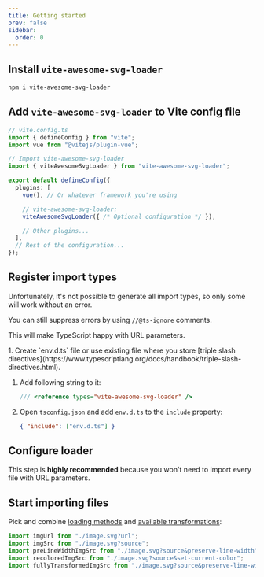 ```yaml
---
title: Getting started
prev: false
sidebar:
  order: 0
---
```



## Install `vite-awesome-svg-loader`

```sh
npm i vite-awesome-svg-loader
```

## Add `vite-awesome-svg-loader` to Vite config file

```ts
// vite.config.ts
import { defineConfig } from "vite";
import vue from "@vitejs/plugin-vue";

// Import vite-awesome-svg-loader
import { viteAwesomeSvgLoader } from "vite-awesome-svg-loader";

export default defineConfig({
  plugins: [
    vue(), // Or whatever framework you're using

    // vite-awesome-svg-loader:
    viteAwesomeSvgLoader({ /* Optional configuration */ }),

    // Other plugins...
  ],
  // Rest of the configuration...
});
```

## <Badge text="Optional" /> <Badge text="Typescript Only" /> Register import types

<Aside>
Unfortunately, it's not possible to generate all import types, so only some will work without an error.

You can still suppress errors by using `//@ts-ignore` comments.
</Aside>

This will make TypeScript happy with URL parameters.

<Steps>
1. Create `env.d.ts` file or use existing file where you store
[triple slash directives](https://www.typescriptlang.org/docs/handbook/triple-slash-directives.html).

1. Add following string to it:

   ```ts
   /// <reference types="vite-awesome-svg-loader" />
   ```

1. Open `tsconfig.json` and add `env.d.ts` to the `include` property:

   ```json
   { "include": ["env.d.ts"] }
   ```
</Steps>

## <Badge text="Optional" /> Configure loader

This step is **highly recommended** because you won't need to import every file with URL parameters.

<LinkCard title="See configuration options" href="/loader-api-reference/interfaces/svgloaderoptions" />

## Start importing files

Pick and combine [loading methods](./guides/svg-loading-methods) and
[available transformations](./guides/available-transformations):

```ts
import imgUrl from "./image.svg?url";
import imgSrc from "./image.svg?source";
import preLineWidthImgSrc from "./image.svg?source&preserve-line-width";
import recoloredImgSrc from "./image.svg?source&set-current-color";
import fullyTransformedImgSrc from "./image.svg?source&preserve-line-width&set-current-color";
```
